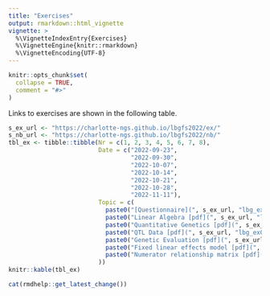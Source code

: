 ```yaml
---
title: "Exercises"
output: rmarkdown::html_vignette
vignette: >
  %\VignetteIndexEntry{Exercises}
  %\VignetteEngine{knitr::rmarkdown}
  %\VignetteEncoding{UTF-8}
---
```


```r
knitr::opts_chunk$set(
  collapse = TRUE,
  comment = "#>"
)
```

Links to exercises are shown in the following table.

```r
s_ex_url <- "https://charlotte-ngs.github.io/lbgfs2022/ex/"
s_nb_url <- "https://charlotte-ngs.github.io/lbgfs2022/nb/"
tbl_ex <- tibble::tibble(Nr = c(1, 2, 3, 4, 5, 6, 7, 8),
                         Date = c("2022-09-23",
                                  "2022-09-30",
                                  "2022-10-07",
                                  "2022-10-14",
                                  "2022-10-21",
                                  "2022-10-28",
                                  "2022-11-11"),
                         Topic = c(
                           paste0("[Questionnaire](", s_ex_url, "lbg_ex01.pdf)", collapse = ""),
                           paste0("Linear Algebra [pdf](", s_ex_url, "lbg_ex02.pdf) | [nb](", s_nb_url, "lbg_ex02_nb_src.nb.html)", collapse = ""),
                           paste0("Quantitative Genetics [pdf](", s_ex_url, "lbg_ex03.pdf) | [nb](", s_nb_url, "lbg_ex03_nb_src.nb.html)", collapse = ""),
                           paste0("QTL Data [pdf](", s_ex_url, "lbg_ex04.pdf) | [nb](", s_nb_url, "lbg_ex04_nb_src.nb.html)", collapse = ""),
                           paste0("Genetic Evaluation [pdf](", s_ex_url, "lbg_ex05.pdf) | [nb](", s_nb_url, "lbg_ex05_nb_src.nb.html)", collapse = ""),
                           paste0("Fixed linear effects model [pdf](", s_ex_url, "lbg_ex06.pdf) | [nb](", s_nb_url, "lbg_ex06_nb_src.nb.html)", collapse = ""),
                           paste0("Numerator relationship matrix [pdf](", s_ex_url, "lbg_ex07.pdf) | nb](", s_nb_url, "lbg_ex07_nb_src.nb.html)", collapse = "")
                         ))
knitr::kable(tbl_ex)
```


```r
cat(rmdhelp::get_latest_change())
```


